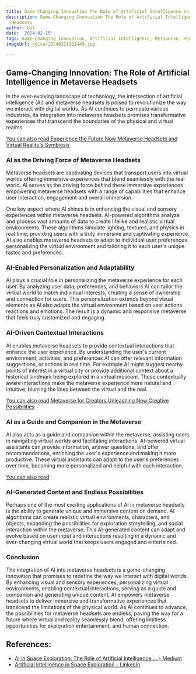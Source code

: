 ```yaml
---
title: Game-Changing Innovation The Role of Artificial Intelligence in Metaverse Headsets
description: Game-Changing Innovation The Role of Artificial Intelligence in Metaverse
  Headsets
author: Usf
date: '2024-02-15'
tags: Game-Changing Innovation, Artificial Intelligence, Metaverse, Headsets
imageUrl: /pixa/20240221192449.jpg

---
```

## Game-Changing Innovation: The Role of Artificial Intelligence in Metaverse Headsets

In the ever-evolving landscape of technology, the  intersection of  artificial intelligence (AI) and metaverse headsets is poised to revolutionize the way we interact with digital worlds. As AI continues to permeate various industries, its  integration  into metaverse  headsets promises  transformative experiences that transcend the boundaries of  the physical and virtual realms.

[You can also read Experience the Future Now Metaverse Headsets and Virtual Reality's Symbiosis](Experience%20the%20Future%20Now%20Metaverse%20Headsets%20and%20Virtual%20Reality%27s%20Symbiosis)


### AI  as the Driving Force of Metaverse Headsets

Metaverse headsets  are captivating  devices that transport users into virtual worlds offering immersive experiences that blend seamlessly  with the real world. AI serves as the driving force behind these immersive experiences empowering metaverse headsets with a range of  capabilities that  enhance user interaction, engagement and overall  immersion.

One key aspect where  AI shines is in enhancing the visual and sensory experiences  within metaverse headsets. AI-powered algorithms analyze and process vast  amounts of data to create lifelike  and realistic virtual environments. These algorithms simulate lighting, textures,  and physics in real time, providing users with a truly immersive and captivating experience. AI also enables metaverse headsets to  adapt to individual  user preferences personalizing the  virtual environment and tailoring it to each user's unique tastes and preferences.

### AI-Enabled Personalization and Adaptability

AI plays  a crucial role in personalizing the metaverse experience for each  user. By analyzing  user  data, preferences, and behaviors AI can tailor the virtual  world to match  individual interests, creating a sense of ownership and connection for users. This personalization extends beyond visual elements as AI also adapts the virtual environment based on user actions reactions and  emotions. The result is a dynamic  and responsive metaverse that feels truly customized and engaging.

### AI-Driven Contextual Interactions

AI enables metaverse headsets to provide contextual interactions that enhance the  user experience. By understanding the  user's current environment,  activities, and preferences AI can offer relevant information suggestions, or actions in real time.  For example AI might suggest nearby  points of interest  in a virtual city or provide additional context about a historical landmark being explored in a virtual museum. These contextually aware interactions make the metaverse experience  more natural and intuitive, blurring the lines between the virtual and the real.

[You can also read Metaverse for Creators Unleashing New Creative Possibilities](Metaverse%20for%20Creators%20Unleashing%20New%20Creative%20Possibilities)


### AI as a Guide and Companion  in the Metaverse

AI also acts as a guide and companion within the metaverse, assisting users in navigating virtual worlds and  facilitating interactions. AI-powered virtual assistants can provide information, answer questions, and offer recommendations, enriching the user's experience and making it more  productive. These virtual assistants can adapt to  the user's preferences over time, becoming more personalized and helpful with each interaction.

[You can also read  ]()


### AI-Generated Content and Endless Possibilities

Perhaps one of the most exciting  applications of AI in  metaverse headsets is the  ability to generate unique and immersive content on demand. AI  algorithms  can create realistic virtual environments, characters, and objects, expanding the  possibilities for exploration  storytelling, and social interaction within the metaverse. This AI-generated content can adapt  and evolve based on user input and interactions resulting in a  dynamic and  ever-changing virtual world that keeps users engaged and entertained.

###  Conclusion

The  integration of AI into metaverse headsets is  a game-changing innovation that promises to redefine the way we interact with digital worlds. By enhancing visual and sensory experiences, personalizing virtual environments, enabling contextual interactions, serving as  a guide and companion and  generating unique content, AI empowers metaverse  headsets to deliver immersive and transformative experiences that transcend the limitations of the physical world. As AI continues to advance, the possibilities for metaverse headsets are  endless, paving the way for a future where  virtual and reality seamlessly blend, offering limitless opportunities for exploration entertainment, and  human connection.

## References:
- [AI in Space Exploration: The Role of Artificial Intelligence ... - Medium](https://medium.com/@krishnoor/ai-in-space-exploration-the-role-of-artificial-intelligence-in-unraveling-the-cosmos-9d7f5e2bdaea)
- [Artificial Intelligence in Space Exploration - LinkedIn](https://www.linkedin.com/pulse/artificial-intelligence-space-exploration-blockchaincouncil)
